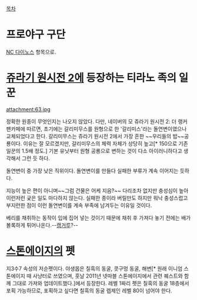 [[목차]]
= 프로야구 구단 =
[[NC 다이노스]] 항목으로.


= [[쥬라기 원시전 2]]에 등장하는 티라노 족의 일꾼 =
attachment:63.jpg

정확한 원종이 무엇인지는 나오지 않았다. 다만, 네이버의 모 쥬라기 원시전 2: 더 랭커 팬카페에 따르면, 초기에는 갈리미무스를 원형으로 한 '갈리미스'라는 돌연변이였으나 교체되었다고 한다. 갈리미무스는 쥬라기 원시전 2에서 가장 흔한 ~~우리들의 밥~~공룡이다. 이유는 잘 모르겠지만, 갈리미무스의 체력 자체가 상당히 높고[* 150으로 기존 일꾼의 1.5배 정도.] 기본 유닛부터 원형 공룡으로 변하는 것이 다소 아이러니하다고 생각해서 그런 듯 하다.

돌연변이 중 가장 낮은 직위이다. 돌연변이를 만들다 실패한 부류가 계속 이어지는 듯하다.

지능이 높은 편이 아니며~~그럼 건물은 어케 지음?~~ 다리조차 없지만 충성심이 높아 이런저런 궂은 일도 마다하지 않는다. 실패한 종이라 버릴만도 하지만 워낙 충성스럽고 부지런한 점이 이런 돌연변이를 계속 부족에 남겨두는 이유일 것이다.

베리를 채취하는 동작이 입에 집어 넣는 것이기 때문에 채취 후 가져다 놓기 전에는 배가 볼록하게 튀어나온다.--[[캥거루]]?--


= [[스톤에이지]]의 펫 =
지3수7 속성의 저순펫이다. 야생몹은 칠흑의 동굴, 콧구멍 동굴, 해변[* 원래 이니엄 스톤에이지 때 사냥터로 쓰였으며, 훗날 2011년 넷마블 스톤에이지에서 관련 퀘스트와 함께 그대로 가져와 업데이트했다.]에서 등장한다. 레벨 1짜리 펫은 칠흑의 동굴 18층에서 포획 가능하므로, 포획하고 싶다면 칠흑의 동굴 렙제인 레벨 80이 넘어야 한다.
